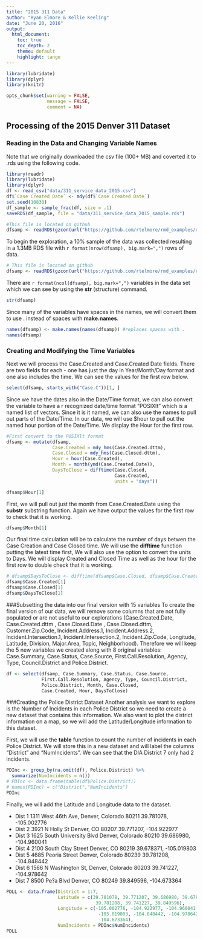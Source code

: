 ```yaml
---
title: "2015 311 Data"
author: "Ryan Elmore & Kellie Keeling"
date: "June 20, 2016"
output:
  html_document:
    toc: true
    toc_depth: 2
    theme: default
    highlight: tango
---
```


```r
library(lubridate)
library(dplyr)
library(knitr)
```

```r
opts_chunk$set(warning = FALSE,
               message = FALSE,
               comment = NA)
```


## Processing of the 2015 Denver 311 Dataset

### Reading in the Data and Changing Variable Names

Note that we originally downloaded the csv file (100+ MB) and coverted it to 
.rds using the following code.  

```r
library(readr)
library(lubridate)
library(dplyr)
df <- read_csv("data/311_service_data_2015.csv")
df$`Case Created Date` <- mdy(df$`Case Created Date`)
set.seed(10830)
df_sample <- sample_frac(df, size = .1)
saveRDS(df_sample, file = "data/311_service_data_2015_sample.rds")
```

```r
#This file is located on github
dfsamp <- readRDS(gzcon(url("https://github.com/rtelmore/rmd_examples/raw/master/data/311_service_data_2015_sample.rds")))
```

To begin the exploration, a 10% sample of the data was collected resulting in a
1.3MB RDS file with `r format(nrow(dfsamp), big.mark=",")` rows of data.

```r
# This file is located on github
dfsamp <- readRDS(gzcon(url("https://github.com/rtelmore/rmd_examples/raw/master/data/311_service_data_2015_sample.rds")))
```

There are `r format(ncol(dfsamp), big.mark=",")` variables in the data set which we can see by using the <b>str</b> (structure) command.

```r
str(dfsamp)
```
Since many of the variables have spaces in the names, we will convert them to use . instead of spaces with <b>make.names</b>.

```r
names(dfsamp) <- make.names(names(dfsamp)) #replaces spaces with .
names(dfsamp)
```

### Creating and Modifying the Time Variables
Next we will process the Case.Created and Case.Created Date fields.  There are two fields for each - one has just the day in Year/Month/Day format and one also includes the time. We can see the values for the first row below.

```r
select(dfsamp, starts_with("Case.C"))[1, ]
```

Since we have the dates also in the Date/Time format, we can also convert the variable to have a r recognized date/time format "POSIXlt" which is a named list of vectors.  Since it is it named, we can also use the names to pull out parts of the Date/Time. In our data, we will use $hour to pull out the named hour portion of the Date/Time. We display the Hour for the first row.

```r
#First convert to the POSIXlt format
dfsamp <- mutate(dfsamp,
                 Case.Created = mdy_hms(Case.Created.dttm),
                 Case.Closed = mdy_hms(Case.Closed.dttm),
                 Hour = hour(Case.Created),
                 Month = month(ymd(Case.Created.Date)),
                 DaysToClose = difftime(Case.Closed, 
                                        Case.Created,
                                        units = "days"))

dfsamp$Hour[1]
```

First, we will pull out just the month from Case.Created.Date using the <b>substr</b> substring function. Again we have output the values for the first row to check that it is working.

```r
dfsamp$Month[1]
```

Our final time calculation will be to calculate the number of days betwen the Case Creation and Case Closed time. We will use the <b>difftime</b> function putting the latest time first, We will also use the option to convert the units to Days. We will display Created and Closed Time as well as the hour for the first row to double check that it is working.

```r
# dfsamp$DaysToClose <- difftime(dfsamp$Case.Closed, dfsamp$Case.Created, units = "days")
dfsamp$Case.Created[1]
dfsamp$Case.Closed[1]
dfsamp$DaysToClose[1]
```

###Subsetting the data into our final version with 15 variables
To create the final version of our data, we will remove some columns that are not fully populated or are not useful to our explorations (Case.Created.Date, Case.Created.dttm , Case.Closed.Date , Case.Closed.dttm, Customer.Zip.Code, Incident.Address.1, Incident.Address.2, Incident.Intersection.1, Incident.Intersection.2, Incident.Zip.Code, Longitude, Latitude, Division, Major.Area, Topic, Neighborhood). Therefore we will keep the 5 new variables we created along with 8 original variables: Case.Summary, Case.Status, Case.Source, First.Call.Resolution, Agency, Type, Council.District and Police.District.

```r
df <- select(dfsamp, Case.Summary, Case.Status, Case.Source,
             First.Call.Resolution, Agency, Type, Council.District, 
             Police.District, Month, Case.Closed, 
             Case.Created, Hour, DaysToClose)
```


###Creating the Police District Dataset
Another analysis we want to explore is the Number of Incidents in each Police District so we need to create a new dataset that contains this information.  We also want to plot the district information on a map, so we will add the Latitude/Longitude information to this dataset.


First, we will use the <b>table</b> function to count the number of incidents in each Police District. We will store this in a new dataset and will label the columns "District" and "NumIncidents". We can see that the DIA District 7 only had 2 incidents.
```r
PDInc <- group_by(na.omit(df), Police.District) %>%
  summarize(NumIncidents = n())
# PDInc <- data.frame(table(df$Police.District))
# names(PDInc) = c("District","NumIncidents")
PDInc
```

Finally, we will add the Latitude and Longitude data to the dataset.  

* Dist 1 1311 West 46th Ave, Denver, Colorado 80211 39.781078, -105.002776  
* Dist 2 3921 N Holly St Denver, CO 80207 39.771207, -104.922977  
* Dist 3 1625 South University Blvd Denver, Colorado  80210 39.686980, -104.960041  
* Dist 4 2100 South Clay Street Denver, CO 80219 39.678371, -105.019803    
* Dist 5 4685 Peoria Street Denver, Colorado  80239 39.781208, -104.848442  
* Dist 6 1566 N Washington St, Denver, Colorado  80203 39.741227, -104.978642  
* Dist 7 8500 Pe?a Blvd Denver, CO 80249 39.849596, -104.673364  
```r
PDLL <- data.frame(District = 1:7,
                   Latitude = c(39.781078, 39.771207, 39.686980, 39.678371, 
                                 39.781208, 39.741227, 39.849596),
                   Longitude = c(-105.002776, -104.922977, -104.960041, 
                                  -105.019803, -104.848442, -104.978642, 
                                  -104.673364),
                   NumIncidents = PDInc$NumIncidents)
PDLL
```